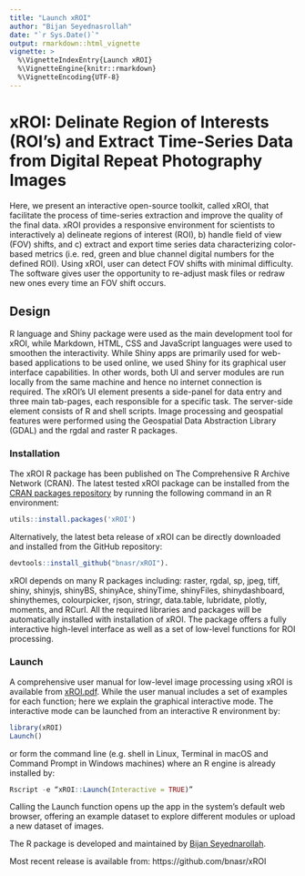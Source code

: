 ```yaml
---
title: "Launch xROI"
author: "Bijan Seyednasrollah"
date: "`r Sys.Date()`"
output: rmarkdown::html_vignette
vignette: >
  %\VignetteIndexEntry{Launch xROI}
  %\VignetteEngine{knitr::rmarkdown}
  %\VignetteEncoding{UTF-8}
---
```



# xROI:  Delinate Region of Interests (ROI's) and Extract Time-Series Data from Digital Repeat Photography Images

Here, we present an interactive open-source toolkit, called xROI, that facilitate the process of time-series extraction and improve the quality of the final data. xROI provides a responsive environment for scientists to interactively a) delineate regions of interest (ROI), b) handle field of view (FOV) shifts, and c) extract and export time series data characterizing color-based metrics (i.e. red, green and blue channel digital numbers for the defined ROI). Using xROI, user can detect FOV shifts with minimal difficulty. The software gives user the opportunity to re-adjust mask files or redraw new ones every time an FOV shift occurs.

## Design
R language and Shiny package were used as the main development tool for xROI, while Markdown, HTML, CSS and JavaScript languages were used to smoothen the interactivity. While Shiny apps are primarily used for web-based applications to be used online, we used Shiny for its graphical user interface capabilities. In other words, both UI and server modules are run locally from the same machine and hence no internet connection is required. The xROI’s UI element presents a side-panel for data entry and three main tab-pages, each responsible for a specific task. The server-side element consists of R and shell scripts. Image processing and geospatial features were performed using the Geospatial Data Abstraction Library (GDAL) and the rgdal and raster R packages. 


### Installation
The xROI R package has been published on The Comprehensive R Archive Network (CRAN). The latest tested xROI package can be installed from the [CRAN packages repository](https://cran.r-project.org/package=xROI) by running the following command in an R environment:
```r

utils::install.packages('xROI')

```

Alternatively, the latest beta release of xROI can be directly downloaded and installed from the GitHub repository:
```r

devtools::install_github("bnasr/xROI"). 

```

xROI depends on many R packages including: raster, rgdal, sp, jpeg, tiff, shiny, shinyjs, shinyBS, shinyAce, shinyTime, shinyFiles, shinydashboard, shinythemes, colourpicker, rjson, stringr, data.table, lubridate, plotly, moments, and RCurl. All the required libraries and packages will be automatically installed with installation of xROI. The package offers a fully interactive high-level interface as well as a set of low-level functions for ROI processing. 

### Launch

A comprehensive user manual for low-level image processing using xROI is available from [xROI.pdf](https://cran.r-project.org/package=xROI/xROI.pdf). While the user manual includes a set of examples for each function; here we explain the graphical interactive mode. The interactive mode can be launched from an interactive R environment by:
```r

library(xROI)
Launch()

```

or form the command line (e.g. shell in Linux, Terminal in macOS and Command Prompt in Windows machines) where an R engine is already installed by:
```r

Rscript -e “xROI::Launch(Interactive = TRUE)”

```
Calling the Launch function opens up the app in the system’s default web browser, offering an example dataset to explore different modules or upload a new dataset of images. 



The R package is developed and maintained by [Bijan Seyednarollah](https://bnasr.github.io/).

Most recent release is available from: https://github.com/bnasr/xROI
